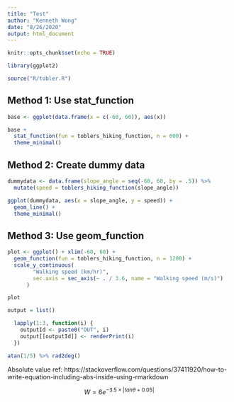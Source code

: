 ```yaml
---
title: "Test"
author: "Kenneth Wong"
date: "8/26/2020"
output: html_document
---
```


```r
knitr::opts_chunk$set(echo = TRUE)
```

```r
library(ggplot2)
```


```r
source("R/tobler.R")
```



## Method 1: Use stat_function

```r
base <- ggplot(data.frame(x = c(-60, 60)), aes(x))

base +
  stat_function(fun = toblers_hiking_function, n = 600) +
  theme_minimal()

```

## Method 2: Create dummy data

```r
dummydata <- data.frame(slope_angle = seq(-60, 60, by = .5)) %>%
  mutate(speed = toblers_hiking_function(slope_angle))

ggplot(dummydata, aes(x = slope_angle, y = speed)) +
  geom_line() +
  theme_minimal()

```


## Method 3: Use geom_function

```r
plot <- ggplot() + xlim(-60, 60) +
  geom_function(fun = toblers_hiking_function, n = 1200) +
  scale_y_continuous(
        "Walking speed (km/hr)",
        sec.axis = sec_axis(~ . / 3.6, name = "Walking speed (m/s)")
      )

plot
```

```r
output = list()

  lapply(1:3, function(i) {
    outputId <- paste0("OUT", i)
    output[[outputId]] <- renderPrint(i)
  })
```


```r
atan(1/5) %>% rad2deg()
```

Absolute value ref:
https://stackoverflow.com/questions/37411920/how-to-write-equation-including-abs-inside-using-rmarkdown

$$
W = 6e^{-3.5 \times \left\lvert tan \theta + 0.05 \right\rvert} 
$$

